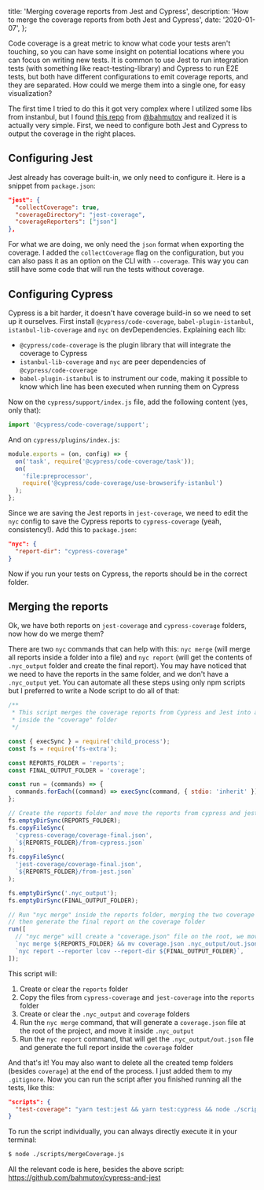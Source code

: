 
  title: 'Merging coverage reports from Jest and Cypress',
  description: 'How to merge the coverage reports from both Jest and Cypress',
  date: '2020-01-07',
};



Code coverage is a great metric to know what code your tests aren't touching, so you can have some insight on potential locations where you can focus on writing new tests. It is common to use Jest to run integration tests (with something like react-testing-library) and Cypress to run E2E tests, but both have different configurations to emit coverage reports, and they are separated. How could we merge them into a single one, for easy visualization?

The first time I tried to do this it got very complex where I utilized some libs from instanbul, but I found [this repo](https://github.com/bahmutov/cypress-and-jest) from [@bahmutov](https://github.com/bahmutov) and realized it is actually very simple. First, we need to configure both Jest and Cypress to output the coverage in the right places.

## Configuring Jest

Jest already has coverage built-in, we only need to configure it. Here is a snippet from `package.json`:

```json
"jest": {
  "collectCoverage": true,
  "coverageDirectory": "jest-coverage",
  "coverageReporters": ["json"]
},
```

For what we are doing, we only need the `json` format when exporting the coverage. I added the `collectCoverage` flag on the configuration, but you can also pass it as an option on the CLI with `--coverage`. This way you can still have some code that will run the tests without coverage.

## Configuring Cypress

Cypress is a bit harder, it doesn't have coverage build-in so we need to set up it ourselves. First install `@cypress/code-coverage`, `babel-plugin-istanbul`, `istanbul-lib-coverage` and `nyc` on devDependencies. Explaining each lib:

- `@cypress/code-coverage` is the plugin library that will integrate the coverage to Cypress
- `istanbul-lib-coverage` and `nyc` are peer dependencies of `@cypress/code-coverage`
- `babel-plugin-istanbul` is to instrument our code, making it possible to know which line has been executed when running them on Cypress

Now on the `cypress/support/index.js` file, add the following content (yes, only that):

```js
import '@cypress/code-coverage/support';
```

And on `cypress/plugins/index.js`:

```js
module.exports = (on, config) => {
  on('task', require('@cypress/code-coverage/task'));
  on(
    'file:preprocessor',
    require('@cypress/code-coverage/use-browserify-istanbul')
  );
};
```

Since we are saving the Jest reports in `jest-coverage`, we need to edit the `nyc` config to save the Cypress reports to `cypress-coverage` (yeah, consistency!). Add this to `package.json`:

```json
"nyc": {
  "report-dir": "cypress-coverage"
}
```

Now if you run your tests on Cypress, the reports should be in the correct folder.

## Merging the reports

Ok, we have both reports on `jest-coverage` and `cypress-coverage` folders, now how do we merge them?

There are two `nyc` commands that can help with this: `nyc merge` (will merge all reports inside a folder into a file) and `nyc report` (will get the contents of `.nyc_output` folder and create the final report). You may have noticed that we need to have the reports in the same folder, and we don't have a `.nyc_output` yet. You can automate all these steps using only npm scripts but I preferred to write a Node script to do all of that:

```js
/**
 * This script merges the coverage reports from Cypress and Jest into a single one,
 * inside the "coverage" folder
 */

const { execSync } = require('child_process');
const fs = require('fs-extra');

const REPORTS_FOLDER = 'reports';
const FINAL_OUTPUT_FOLDER = 'coverage';

const run = (commands) => {
  commands.forEach((command) => execSync(command, { stdio: 'inherit' }));
};

// Create the reports folder and move the reports from cypress and jest inside it
fs.emptyDirSync(REPORTS_FOLDER);
fs.copyFileSync(
  'cypress-coverage/coverage-final.json',
  `${REPORTS_FOLDER}/from-cypress.json`
);
fs.copyFileSync(
  'jest-coverage/coverage-final.json',
  `${REPORTS_FOLDER}/from-jest.json`
);

fs.emptyDirSync('.nyc_output');
fs.emptyDirSync(FINAL_OUTPUT_FOLDER);

// Run "nyc merge" inside the reports folder, merging the two coverage files into one,
// then generate the final report on the coverage folder
run([
  // "nyc merge" will create a "coverage.json" file on the root, we move it to .nyc_output
  `nyc merge ${REPORTS_FOLDER} && mv coverage.json .nyc_output/out.json`,
  `nyc report --reporter lcov --report-dir ${FINAL_OUTPUT_FOLDER}`,
]);
```

This script will:

1. Create or clear the `reports` folder
2. Copy the files from `cypress-coverage` and `jest-coverage` into the `reports` folder
3. Create or clear the `.nyc_output` and `coverage` folders
4. Run the `nyc merge` command, that will generate a `coverage.json` file at the root of the project, and move it inside `.nyc_output`
5. Run the `nyc report` command, that will get the `.nyc_output/out.json` file and generate the full report inside the `coverage` folder

And that's it! You may also want to delete all the created temp folders (besides `coverage`) at the end of the process. I just added them to my `.gitignore`. Now you can run the script after you finished running all the tests, like this:

```json
"scripts": {
  "test-coverage": "yarn test:jest && yarn test:cypress && node ./scripts/mergeCoverage.js"
}
```

To run the script individually, you can always directly execute it in your terminal:

```sh
$ node ./scripts/mergeCoverage.js
```

All the relevant code is here, besides the above script: https://github.com/bahmutov/cypress-and-jest
